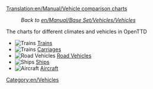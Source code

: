 [[Translation:en/Manual/Vehicle comparison charts]]

:''Back to [[en/Manual/Base Set/Vehicles/Vehicles]]''

The charts for different climates and vehicles in OpenTTD

*[[File:en/manual html m16a497ce.png|Trains]] [[en/Manual/Base Set/Vehicles/Train Comparison|Trains]]
*[[File:en/manual html m16a497ce.png|Trains]] [[en/Manual/Base Set/Vehicles/Carriages Comparison|Carriages]]
*[[File:en/manual html m3518e48c.png|Road Vehicles]] [[en/Road Comparison|Road Vehicles]]
*[[File:en/manual html 53123a33.png|Ships]] [[en/Manual/Base Set/Vehicles/Ship Comparison|Ships]]
*[[File:en/manual html 442702e6.png|Aircraft]] [[en/Manual/Base Set/Vehicles/Air Comparison|Aircraft]]

[[Category:en/Vehicles]]